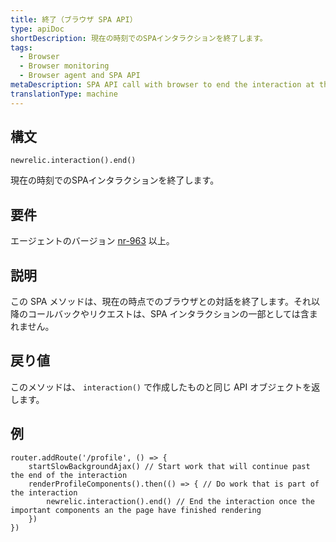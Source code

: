 ```yaml
---
title: 終了（ブラウザ SPA API）
type: apiDoc
shortDescription: 現在の時刻でのSPAインタラクションを終了します。
tags:
  - Browser
  - Browser monitoring
  - Browser agent and SPA API
metaDescription: SPA API call with browser to end the interaction at the current time.
translationType: machine
---
```


## 構文

```
newrelic.interaction().end()
```

現在の時刻でのSPAインタラクションを終了します。

## 要件

エージェントのバージョン [nr-963](/docs/release-notes/new-relic-browser-release-notes/browser-agent-release-notes) 以上。

## 説明

この SPA メソッドは、現在の時点でのブラウザとの対話を終了します。それ以降のコールバックやリクエストは、SPA インタラクションの一部としては含まれません。

## 戻り値

このメソッドは、 `interaction()` で作成したものと同じ API オブジェクトを返します。

## 例

```
router.addRoute('/profile', () => {
    startSlowBackgroundAjax() // Start work that will continue past the end of the interaction
    renderProfileComponents().then(() => { // Do work that is part of the interaction
        newrelic.interaction().end() // End the interaction once the important components an the page have finished rendering
    })
})
```

